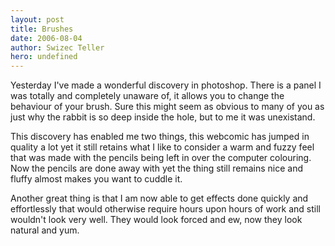 ```yaml
---
layout: post
title: Brushes
date: 2006-08-04
author: Swizec Teller
hero: undefined
---
```


Yesterday I've made a wonderful discovery in photoshop. There is a panel I was totally and completely unaware of, it allows you to change the behaviour of your brush. Sure this might seem as obvious to many of you as just why the rabbit is so deep inside the hole, but to me it was unexistand.  
  
This discovery has enabled me two things, this webcomic has jumped in quality a lot yet it still retains what I like to consider a warm and fuzzy feel that was made with the pencils being left in over the computer colouring. Now the pencils are done away with yet the thing still remains nice and fluffy almost makes you want to cuddle it.  
  
Another great thing is that I am now able to get effects done quickly and effortlessly that would otherwise require hours upon hours of work and still wouldn't look very well. They would look forced and ew, now they look natural and yum.
